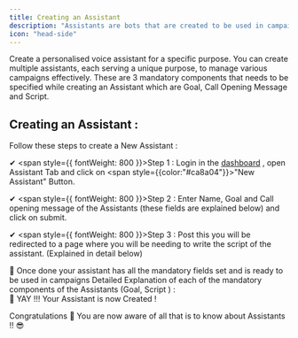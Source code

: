 ```yaml
---
title: Creating an Assistant
description: "Assistants are bots that are created to be used in campaigns to talk to your contacts and achieve your goals on your behalf."
icon: "head-side"
---
```


Create a personalised voice assistant for a specific purpose. You can create multiple assistants, each serving a unique purpose, to manage various campaigns effectively.
These are 3 mandatory components that needs to be specified while creating an Assistant which are Goal, Call Opening Message and Script.

## Creating an Assistant :

Follow these steps to create a New Assistant :

✔ <span style={{ fontWeight: 800 }}>Step 1 :</span> Login in the [dashboard](https://app.precallai.com/) , open Assistant
Tab and click on <span style={{color:"#ca8a04"}}>"New Assistant"</span> Button.

✔ <span style={{ fontWeight: 800 }}>Step 2 :</span> Enter Name, Goal and Call opening
message of the Assistants (these fields are explained below) and click on submit.

✔ <span style={{ fontWeight: 800 }}>Step 3 :</span> Post this you will be redirected
to a page where you will be needing to write the script of the assistant. (Explained
in detail below)

<div style={{ fontWeight: 800, fontSize: "14px" }}>
  👏 Once done your assistant has all the mandatory fields set and is ready to
  be used in campaigns Detailed Explanation of each of the mandatory components
  of the Assistants (Goal, Script ) :
</div>
<div style={{ fontWeight: 800 }}>
  👏 YAY !!! Your Assistant is now Created !
</div>

Congratulations 🎉 You are now aware of all that is to know about Assistants !! 😎
